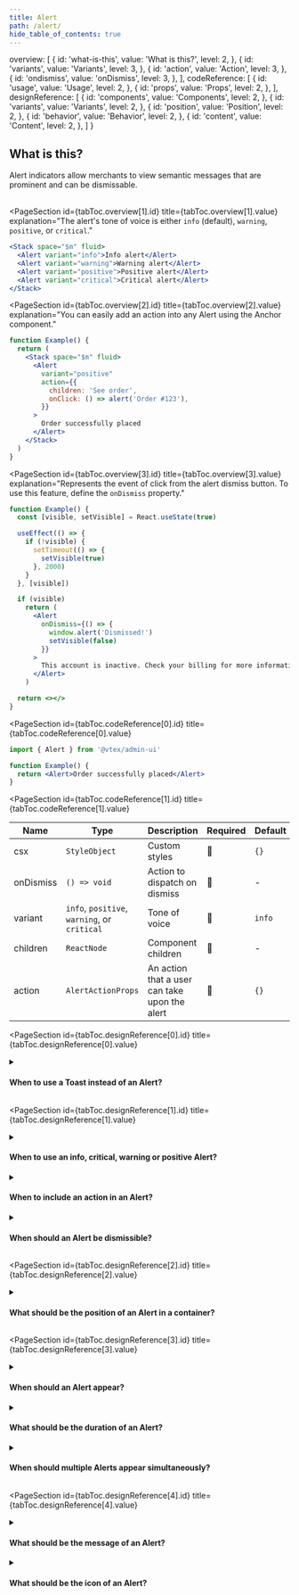 ```yaml
---
title: Alert
path: /alert/
hide_table_of_contents: true
---
```



  overview: [
    {
      id: 'what-is-this',
      value: 'What is this?',
      level: 2,
    },
    {
      id: 'variants',
      value: 'Variants',
      level: 3,
    },
    {
      id: 'action',
      value: 'Action',
      level: 3,
    },
    {
      id: 'ondismiss',
      value: 'onDismiss',
      level: 3,
    },
  ],
  codeReference: [
    {
      id: 'usage',
      value: 'Usage',
      level: 2,
    },
    {
      id: 'props',
      value: 'Props',
      level: 2,
    },
  ],
  designReference: [
    {
      id: 'components',
      value: 'Components',
      level: 2,
    },
    {
      id: 'variants',
      value: 'Variants',
      level: 2,
    },
    {
      id: 'position',
      value: 'Position',
      level: 2,
    },
    {
      id: 'behavior',
      value: 'Behavior',
      level: 2,
    },
    {
      id: 'content',
      value: 'Content',
      level: 2,
    },
  ]
}

<Page toc={tabToc} hasTabs>
<Panel id="overview">

<IntroSection>

## What is this?

Alert indicators allow merchants to view semantic messages that are prominent and can be dismissable.
<br /><br />
</IntroSection>


<PageSection
  id={tabToc.overview[1].id}
  title={tabToc.overview[1].value}
  explanation="The alert's tone of voice is either `info` (default), `warning`, `positive`, or `critical`."
>

```jsx live
<Stack space="$m" fluid>
  <Alert variant="info">Info alert</Alert>
  <Alert variant="warning">Warning alert</Alert>
  <Alert variant="positive">Positive alert</Alert>
  <Alert variant="critical">Critical alert</Alert>
</Stack>
```

</PageSection >

<PageSection
  id={tabToc.overview[2].id}
  title={tabToc.overview[2].value}
  explanation="You can easily add an action into any Alert using the Anchor component."
>

```jsx live
function Example() {
  return (
    <Stack space="$m" fluid>
      <Alert
        variant="positive"
        action={{
          children: 'See order',
          onClick: () => alert('Order #123'),
        }}
      >
        Order successfully placed
      </Alert>
    </Stack>
  )
}
```

</PageSection>

<PageSection
  id={tabToc.overview[3].id}
  title={tabToc.overview[3].value}
  explanation="Represents the event of click from the alert dismiss button. To use this feature, define the `onDismiss` property."
>

```jsx live
function Example() {
  const [visible, setVisible] = React.useState(true)

  useEffect(() => {
    if (!visible) {
      setTimeout(() => {
        setVisible(true)
      }, 2000)
    }
  }, [visible])

  if (visible)
    return (
      <Alert
        onDismiss={() => {
          window.alert('Dismissed!')
          setVisible(false)
        }}
      >
        This account is inactive. Check your billing for more information.
      </Alert>
    )

  return <></>
}
```

</PageSection>

</Panel>

<Panel id="codeReference">

<PageSection
  id={tabToc.codeReference[0].id}
  title={tabToc.codeReference[0].value}
>

```jsx isStatic
import { Alert } from '@vtex/admin-ui'

function Example() {
  return <Alert>Order successfully placed</Alert>
}
```

</PageSection>

<PageSection
  id={tabToc.codeReference[1].id}
  title={tabToc.codeReference[1].value}
>

| Name      | Type                                         | Description                                   | Required | Default |
| --------- | -------------------------------------------- | --------------------------------------------- | -------- | ------- |
| csx       | `StyleObject`                                | Custom styles                                 | 🚫       | `{}`    |
| onDismiss | `() => void`                                 | Action to dispatch on dismiss                 | 🚫       | -       |
| variant   | `info`, `positive`, `warning`, or `critical` | Tone of voice                                 | 🚫       | `info`  |
| children  | `ReactNode`                                  | Component children                            | 🚫       | -       |
| action    | `AlertActionProps`                           | An action that a user can take upon the alert | 🚫       | `{}`    |

</PageSection>
</Panel>


<Panel id="designReference">

<PageSection
  id={tabToc.designReference[0].id}
  title={tabToc.designReference[0].value}
>

<details>
  <summary><h4>When to use a Toast instead of an Alert?</h4></summary>
  <div>
    Choose a Toast for notifications related to the entire page that happen after the page loads and can disappear automatically. Non-dismissive Alerts that indicate progress are the only ones that can appear after the page loads.
  </div>
</details>

</PageSection>

<PageSection
  id={tabToc.designReference[1].id}
  title={tabToc.designReference[1].value}
>

<details>
  <summary>
    <h4>When to use an info, critical, warning or positive Alert?</h4>
  </summary>
  <div>
    <ul>
      <li>Use an info Alert for neutral notifications that don't require attention, such as announcements, product invitations, or task progress. For example, "<em>This release is being published and may take up to 5 minutes</em>".</li>
      <li>Use a critical Alert, usually with a proposed action, when an action has failed due to a technical error or a user error. For example, "<em>There are 2 invoices that could not be processed because of a technical issue</em>" with a <em>Try again</em> button.</li>
      <li>Use a warning Alert when something may not be working as expected or when there is something to be cautious about, usually with a proposed action. For example, "<em>Stores in this account still can't sell to the final customer</em>" with an <em>Activate account</em> button.</li>
      <li>Use a positive Toast for successful actions or messages that don't require attention and further actions. For example, "<em>The performance of this seller improved and now meets minimum requirements</em>" with a <em>View performance</em> button.</li>
    </ul>
  </div>
</details>

<details>
  <summary><h4>When to include an action in an Alert?</h4></summary>
  <div>
    The Alert message should be as brief as possible, so include an action to complement it when needed. Examples include:
    <ul>
        <li>Providing more details in a modal or related page.</li>
        <li>Retrying a failed action.</li>
        <li>Testing a new feature or product.</li>
    </ul>
    Read the <a href="https://admin-ui.vercel.app/components/button">Button</a> documentation for more details.
  </div>
</details>

<details>
  <summary><h4>When should an Alert be dismissible?</h4></summary>
  <div>
    <ul>
      <li>Most Alerts should be dismissible, such as success feedback and product invitations. Alerts should only be non-dismissible when they provide crucial information and its persistence doesn't negatively affect the user experience.</li>
      <li>A warning Alert with a help text that needs prominence should be considered part of the page's content and therefore non-dismissible. For example, <em>"The Application Token will be only displayed once. Make sure to copy and save it in a safe place."</em></li>
      <li>A critical Alert with an error can be dismissible or not depending on its severity. Errors that block the usage of a page should not be dismissible. Consider the following examples:</li>
      <ul>
        <li>Non-dismissible: <em>"This extension is not available, as payment flags are not enabled in the store."</em> with a <em>Set up payment</em> button.</li>
        <li>Dismissible: <em>"There are 2 invoices that could not be processed because of a technical issue."</em> with a <em>Try again</em> button.</li>
      </ul>
    </ul>
  </div>
  <br />
</details>

</PageSection>

<PageSection
  id={tabToc.designReference[2].id}
  title={tabToc.designReference[2].value}
>

<details>
  <summary><h4>What should be the position of an Alert in a container?</h4></summary>
  <div>
    Position the Alert semantically, either directly in the page (global Alert) or inside a card or modal (contextual Alert). Always in the start of the container, right below its header, taking up 100% of the width and respecting the container margins.
    <br /><br />
    <strong>What to avoid:</strong><br />
    Don't place the Alert inside, above or attached to the Page Header.
  </div>
</details>

</PageSection>

<PageSection
  id={tabToc.designReference[3].id}
  title={tabToc.designReference[3].value}
>

<details>
  <summary><h4>When should an Alert appear?</h4></summary>
  <div>
    Alerts should usually appear as the page loads. Non-dismissive alerts that provide loading feedback, however, can appear right after a merchant's action.
  </div>
</details>

<details>
  <summary><h4>What should be the duration of an Alert?</h4></summary>
  <div>
    Every Alert should not be dismissed automatically. For temporary notifications, use a <a href="https://admin-ui.vercel.app/components/toast">Toast</a> instead.
  </div>
</details>

<details>
  <summary><h4>When should multiple Alerts appear simultaneously?</h4></summary>
  <div>
    Avoid displaying more than one Alert at the same time. Prefer to summarize the information in a single Alert. For example, use <em>"There are 10 invoices with recent updates"</em> with a <em>View details</em> button in an <em>Invoices</em> listing page when there have been multiple updates.
  </div>
</details>

</PageSection>

<PageSection
  id={tabToc.designReference[4].id}
  title={tabToc.designReference[4].value}
>

<details>
  <summary><h4>What should be the message of an Alert?</h4></summary>
  <div>
    <ul>
      <li>Write a single sentence that is direct and has up to 2 lines.</li>
      <li>Use sentence case, but capitalize proper nouns.</li>
      <li>Critical Alerts should include an action that fixes the issue or at least explain what to do next.</li>
      <li>An info Alert with a product invitation should use a standard message, such as <em>"A new Products experience is available. This version will be discontinued in June 2023."</em> with a <em>Try new version</em> button.</li>
    </ul>
    <br />
    <strong>What to avoid:</strong>
    <ul>
      <li>Don't write text longer than 240 characters. Prefer to include an action that complements the message when needed.</li>
      <li>Don't use personal pronouns.</li>
      <li>Don't use technical language. For example, prefer using <em>"The invoice could not be processed because of a technical issue"</em> instead of <em>"Error 298dx9283 prevented the invoice from being processed"</em>.</li>
    </ul>
  </div>
</details>

<details>
  <summary><h4>What should be the icon of an Alert?</h4></summary>
  <div>
    Each Alert variant includes a specific icon according to its semantics. This is the default behavior and should not be customized.
  </div>
</details>


</PageSection>

</Panel>

</Page>

